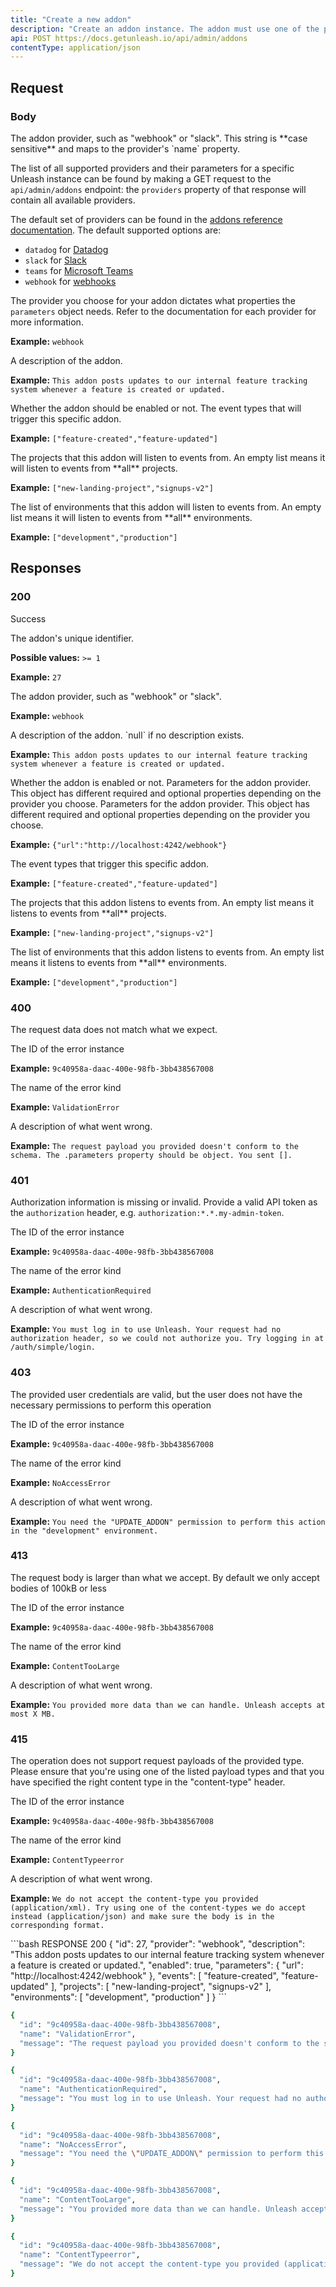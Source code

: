 ---
title: "Create a new addon"
description: "Create an addon instance. The addon must use one of the providers available on this Unleash instance."
api: POST https://docs.getunleash.io/api/admin/addons
contentType: application/json
---

## Request

### Body
<ParamField path="provider" type="string" required>
The addon provider, such as "webhook" or "slack". This string is **case sensitive** and maps to the provider's `name` property.

The list of all supported providers and their parameters for a specific Unleash instance can be found by making a GET request to the `api/admin/addons` endpoint: the `providers` property of that response will contain all available providers.

The default set of providers can be found in the [addons reference documentation](https://docs.getunleash.io/reference/addons). The default supported options are:

- `datadog` for [Datadog](https://docs.getunleash.io/reference/addons/datadog)
- `slack` for [Slack](https://docs.getunleash.io/reference/addons/slack)
- `teams` for [Microsoft Teams](https://docs.getunleash.io/reference/addons/teams)
- `webhook` for [webhooks](https://docs.getunleash.io/reference/addons/webhook)

The provider you choose for your addon dictates what properties the `parameters` object needs. Refer to the documentation for each provider for more information.

**Example:** `webhook`
</ParamField>

<ParamField path="description" type="string">
A description of the addon.

**Example:** `This addon posts updates to our internal feature tracking system whenever a feature is created or updated.`
</ParamField>

<ParamField path="enabled" type="boolean" required>
Whether the addon should be enabled or not.
</ParamField>

<ParamField path="parameters" type="object" required>
<ParamField path="events" type="array of strings" required>
The event types that will trigger this specific addon.

**Example:** `["feature-created","feature-updated"]`
</ParamField>

<ParamField path="projects" type="array of strings">
The projects that this addon will listen to events from. An empty list means it will listen to events from **all** projects.

**Example:** `["new-landing-project","signups-v2"]`
</ParamField>

<ParamField path="environments" type="array of strings">
The list of environments that this addon will listen to events from. An empty list means it will listen to events from **all** environments.

**Example:** `["development","production"]`
</ParamField>
</ParamField>

## Responses

### 200
Success

<Expandable title="Response body">
<ResponseField name="id" type="integer" required>
The addon's unique identifier.

**Possible values:** `>= 1`

**Example:** `27`
</ResponseField>

<ResponseField name="provider" type="string" required>
The addon provider, such as "webhook" or "slack".

**Example:** `webhook`
</ResponseField>

<ResponseField name="description" type="string" nullable required>
A description of the addon. `null` if no description exists.

**Example:** `This addon posts updates to our internal feature tracking system whenever a feature is created or updated.`
</ResponseField>

<ResponseField name="enabled" type="boolean" required>
Whether the addon is enabled or not.
</ResponseField>

<ResponseField name="parameters" type="object" required>
Parameters for the addon provider. This object has different required and optional properties depending on the provider you choose.

<ResponseField name="property name*" type="any">
Parameters for the addon provider. This object has different required and optional properties depending on the provider you choose.

**Example:** `{"url":"http://localhost:4242/webhook"}`
</ResponseField>

<ResponseField name="events" type="array of strings" required>
The event types that trigger this specific addon.

**Example:** `["feature-created","feature-updated"]`
</ResponseField>

<ResponseField name="projects" type="array of strings">
The projects that this addon listens to events from. An empty list means it listens to events from **all** projects.

**Example:** `["new-landing-project","signups-v2"]`
</ResponseField>

<ResponseField name="environments" type="array of strings">
The list of environments that this addon listens to events from. An empty list means it listens to events from **all** environments.

**Example:** `["development","production"]`
</ResponseField>
</ResponseField>
</Expandable>

### 400
The request data does not match what we expect.

<Expandable title="Response body">
<ResponseField name="id" type="string">
The ID of the error instance

**Example:** `9c40958a-daac-400e-98fb-3bb438567008`
</ResponseField>

<ResponseField name="name" type="string">
The name of the error kind

**Example:** `ValidationError`
</ResponseField>

<ResponseField name="message" type="string">
A description of what went wrong.

**Example:** `The request payload you provided doesn't conform to the schema. The .parameters property should be object. You sent [].`
</ResponseField>
</Expandable>

### 401
Authorization information is missing or invalid. Provide a valid API token as the `authorization` header, e.g. `authorization:*.*.my-admin-token`.

<Expandable title="Response body">
<ResponseField name="id" type="string">
The ID of the error instance

**Example:** `9c40958a-daac-400e-98fb-3bb438567008`
</ResponseField>

<ResponseField name="name" type="string">
The name of the error kind

**Example:** `AuthenticationRequired`
</ResponseField>

<ResponseField name="message" type="string">
A description of what went wrong.

**Example:** `You must log in to use Unleash. Your request had no authorization header, so we could not authorize you. Try logging in at /auth/simple/login.`
</ResponseField>
</Expandable>

### 403
The provided user credentials are valid, but the user does not have the necessary permissions to perform this operation

<Expandable title="Response body">
<ResponseField name="id" type="string">
The ID of the error instance

**Example:** `9c40958a-daac-400e-98fb-3bb438567008`
</ResponseField>

<ResponseField name="name" type="string">
The name of the error kind

**Example:** `NoAccessError`
</ResponseField>

<ResponseField name="message" type="string">
A description of what went wrong.

**Example:** `You need the "UPDATE_ADDON" permission to perform this action in the "development" environment.`
</ResponseField>
</Expandable>

### 413
The request body is larger than what we accept. By default we only accept bodies of 100kB or less

<Expandable title="Response body">
<ResponseField name="id" type="string">
The ID of the error instance

**Example:** `9c40958a-daac-400e-98fb-3bb438567008`
</ResponseField>

<ResponseField name="name" type="string">
The name of the error kind

**Example:** `ContentTooLarge`
</ResponseField>

<ResponseField name="message" type="string">
A description of what went wrong.

**Example:** `You provided more data than we can handle. Unleash accepts at most X MB.`
</ResponseField>
</Expandable>

### 415
The operation does not support request payloads of the provided type. Please ensure that you're using one of the listed payload types and that you have specified the right content type in the "content-type" header.

<Expandable title="Response body">
<ResponseField name="id" type="string">
The ID of the error instance

**Example:** `9c40958a-daac-400e-98fb-3bb438567008`
</ResponseField>

<ResponseField name="name" type="string">
The name of the error kind

**Example:** `ContentTypeerror`
</ResponseField>

<ResponseField name="message" type="string">
A description of what went wrong.

**Example:** `We do not accept the content-type you provided (application/xml). Try using one of the content-types we do accept instead (application/json) and make sure the body is in the corresponding format.`
</ResponseField>
</Expandable>

<ResponseExample>
```bash RESPONSE 200
{
  "id": 27,
  "provider": "webhook",
  "description": "This addon posts updates to our internal feature tracking system whenever a feature is created or updated.",
  "enabled": true,
  "parameters": {
    "url": "http://localhost:4242/webhook"
  },
  "events": [
    "feature-created",
    "feature-updated"
  ],
  "projects": [
    "new-landing-project",
    "signups-v2"
  ],
  "environments": [
    "development",
    "production"
  ]
}
```

```bash RESPONSE 400
{
  "id": "9c40958a-daac-400e-98fb-3bb438567008",
  "name": "ValidationError",
  "message": "The request payload you provided doesn't conform to the schema. The .parameters property should be object. You sent []."
}
```

```bash RESPONSE 401
{
  "id": "9c40958a-daac-400e-98fb-3bb438567008",
  "name": "AuthenticationRequired",
  "message": "You must log in to use Unleash. Your request had no authorization header, so we could not authorize you. Try logging in at /auth/simple/login."
}
```

```bash RESPONSE 403
{
  "id": "9c40958a-daac-400e-98fb-3bb438567008",
  "name": "NoAccessError",
  "message": "You need the \"UPDATE_ADDON\" permission to perform this action in the \"development\" environment."
}
```

```bash RESPONSE 413
{
  "id": "9c40958a-daac-400e-98fb-3bb438567008",
  "name": "ContentTooLarge",
  "message": "You provided more data than we can handle. Unleash accepts at most X MB."
}
```

```bash RESPONSE 415
{
  "id": "9c40958a-daac-400e-98fb-3bb438567008",
  "name": "ContentTypeerror",
  "message": "We do not accept the content-type you provided (application/xml). Try using one of the content-types we do accept instead (application/json) and make sure the body is in the corresponding format."
}
```
</ResponseExample>